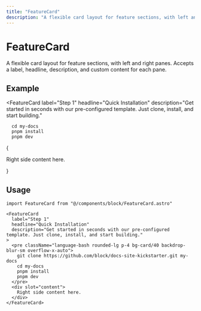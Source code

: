 ```yaml
---
title: "FeatureCard"
description: "A flexible card layout for feature sections, with left and right panes."
---
```



# FeatureCard

A flexible card layout for feature sections, with left and right panes. Accepts a label, headline, description, and custom content for each pane.

## Example

<FeatureCard
  label="Step 1"
  headline="Quick Installation"
  description="Get started in seconds with our pre-configured template. Just clone, install, and start building."
>
  ```git clone https://github.com/block/docs-site-kickstarter.git my-docs
    cd my-docs
    pnpm install
    pnpm dev
  ```
  { <div slot="content">
    Right side content here.
  </div> }
</FeatureCard>

## Usage

```tsx
import FeatureCard from "@/components/block/FeatureCard.astro"

<FeatureCard
  label="Step 1"
  headline="Quick Installation"
  description="Get started in seconds with our pre-configured template. Just clone, install, and start building."
>
  <pre className="language-bash rounded-lg p-4 bg-card/40 backdrop-blur-sm overflow-x-auto">
    git clone https://github.com/block/docs-site-kickstarter.git my-docs
    cd my-docs
    pnpm install
    pnpm dev
  </pre>
  <div slot="content">
    Right side content here.
  </div>
</FeatureCard>
``` 
